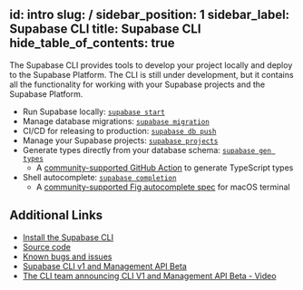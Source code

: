 
id: intro
slug: /
sidebar_position: 1
sidebar_label: Supabase CLI
title: Supabase CLI
hide_table_of_contents: true
---

The Supabase CLI provides tools to develop your project locally and deploy to the Supabase Platform.
The CLI is still under development, but it contains all the functionality for working with your Supabase projects and the Supabase Platform.

- Run Supabase locally: [`supabase start`](/docs/reference/cli/usage#supabase-start)
- Manage database migrations: [`supabase migration`](/docs/reference/cli/usage#supabase-migration)
- CI/CD for releasing to production: [`supabase db push`](/docs/reference/cli/usage#supabase-db-push)
- Manage your Supabase projects: [`supabase projects`](/docs/reference/cli/usage#supabase-projects)
- Generate types directly from your database schema: [`supabase gen types`](/docs/reference/cli/usage#supabase-gen)
  - A [community-supported GitHub Action](https://github.com/lyqht/generate-supabase-db-types-github-action) to generate TypeScript types
- Shell autocomplete: [`supabase completion`](/docs/reference/cli/usage#supabase-completion)
  - A [community-supported Fig autocomplete spec](https://fig.io/manual/supabase) for macOS terminal

## Additional Links

- [Install the Supabase CLI](/docs/guides/cli)
- [Source code](https://github.com/supabase/cli)
- [Known bugs and issues](https://github.com/supabase/cli/issues)
- [Supabase CLI v1 and Management API Beta](https://supabase.com/blog/supabase-cli-v1-and-admin-api-beta)
- [The CLI team announcing CLI V1 and Management API Beta - Video](https://www.youtube.com/watch?v=OpPOaJI_Z28)
